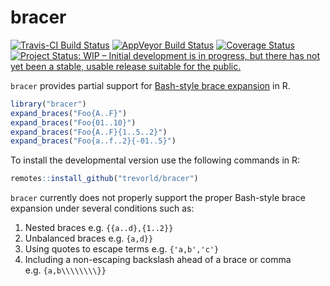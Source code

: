 bracer
======

[![Travis-CI Build Status](https://travis-ci.org/trevorld/bracer.png?branch=master)](https://travis-ci.org/trevorld/bracer)
[![AppVeyor Build Status](https://ci.appveyor.com/api/projects/status/github/trevorld/bracer?branch=master&svg=true)](https://ci.appveyor.com/project/trevorld/bracer)
[![Coverage Status](https://img.shields.io/codecov/c/github/trevorld/bracer/master.svg)](https://codecov.io/github/trevorld/bracer?branch=master)
[![Project Status: WIP – Initial development is in progress, but there has not yet been a stable, usable release suitable for the public.](https://www.repostatus.org/badges/latest/wip.svg)](https://www.repostatus.org/#wip)

``bracer`` provides partial support for [Bash-style brace expansion](https://www.gnu.org/savannah-checkouts/gnu/bash/manual/bash.html#Brace-Expansion) in R.

```r
library("bracer")
expand_braces("Foo{A..F}")
expand_braces("Foo{01..10}")
expand_braces("Foo{A..F}{1..5..2}")
expand_braces("Foo{a..f..2}{-01..5}")
```

To install the developmental version use the following commands in R:

```r
remotes::install_github("trevorld/bracer")
```

``bracer`` currently does not properly support the proper Bash-style brace expansion under several conditions such as:

1. Nested braces e.g. ``{{a..d},{1..2}}``
2. Unbalanced braces e.g. ``{a,d}}``
3. Using quotes to escape terms e.g. ``{'a,b','c'}``
4. Including a non-escaping backslash ahead of a brace or comma e.g. ``{a,b\\\\\\\\}}``

